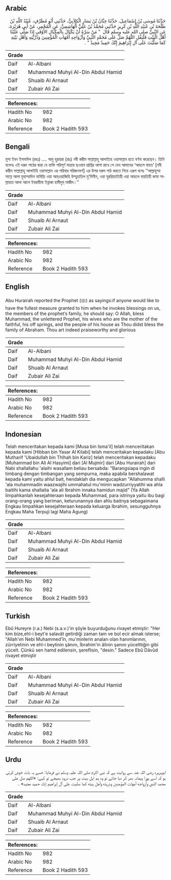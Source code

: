 ## Arabic


<div dir="rtl" lang="ar" style={{fontSize:'larger',backgroundColor:'#f8f9fa',padding:20}}>
حَدَّثَنَا مُوسَى بْنُ إِسْمَاعِيلَ، حَدَّثَنَا حِبَّانُ بْنُ يَسَارٍ الْكِلاَبِيُّ، حَدَّثَنِي أَبُو مُطَرِّفٍ، عُبَيْدُ اللَّهِ بْنُ طَلْحَةَ بْنِ عُبَيْدِ اللَّهِ بْنِ كَرِيزٍ حَدَّثَنِي مُحَمَّدُ بْنُ عَلِيٍّ الْهَاشِمِيُّ، عَنِ الْمُجْمِرِ، عَنْ أَبِي هُرَيْرَةَ، عَنِ النَّبِيِّ صلى الله عليه وسلم قَالَ ‏ "‏ مَنْ سَرَّهُ أَنْ يَكْتَالَ بِالْمِكْيَالِ الأَوْفَى إِذَا صَلَّى عَلَيْنَا أَهْلَ الْبَيْتِ فَلْيَقُلِ اللَّهُمَّ صَلِّ عَلَى مُحَمَّدٍ النَّبِيِّ وَأَزْوَاجِهِ أُمَّهَاتِ الْمُؤْمِنِينَ وَذُرِّيَّتِهِ وَأَهْلِ بَيْتِهِ كَمَا صَلَّيْتَ عَلَى آلِ إِبْرَاهِيمَ إِنَّكَ حَمِيدٌ مَجِيدٌ ‏"‏ ‏.‏
</div>
<div style={{backgroundColor:'#f8f9fa',padding:20, marginBottom: 10}}><table> <thead> <tr> <th>Grade</th> <th></th> </tr> </thead> <tbody> <tr><td>Daif</td><td>Al-Albani</td></tr><tr><td>Daif</td><td>Muhammad Muhyi Al-Din Abdul Hamid</td></tr><tr><td>Daif</td><td>Shuaib Al Arnaut</td></tr><tr><td>Daif</td><td>Zubair Ali Zai</td></tr></tbody></table><table> <thead> <tr> <th>References:</th> <th></th> </tr> </thead> <tbody><tr><td>Hadith No</td><td>982</td></tr><tr><td>Arabic No</td><td>982</td></tr><tr><td>Reference</td><td>Book 2 Hadith 593</td></tr></tbody></table></div>

## Bengali


<div dir="ltr" lang="bn" style={{fontSize:'larger',backgroundColor:'#f8f9fa',padding:20}}>
মূসা ইবন ইসমাঈল (রহঃ) .... আবু হুরায়রা (রাঃ) নবী করীম সাল্লাল্লাহু আলাইহে ওয়াসাল্লাম হতে বর্ণনা করেছেন। তিনি বলেনঃ এই দরূদ পাঠের দ্বারা যে ব্যক্তি পরিপূর্ণ মাত্রায় ছওয়াব প্রাপ্তির আশা রাখে সে যেন আমাদের ‘আহলে বায়ত’ [নবী করীম সাল্লাল্লাহু আলাইহি ওয়াসাল্লাম এর পরিবার পরিজনবর্গ] এর উপর দরুদ পাঠ করতে গিয়ে এরূপ বলেঃ ‘‘আল্লাহুম্মা সাল্লে আলা মুহাম্মাদিন নাবিয়্যি ওয়া আয্ওয়াজিহি উম্মুহাতিল মু’মিনীন, ওয়া যুররিয়্যাতিহী ওয়া আহলে বায়তিহী কামা সাল্লায়তা আলা আলে ইবরাহীমা ইন্নাকা হামীদুম্ মাজীদ।’’
</div>
<div style={{backgroundColor:'#f8f9fa',padding:20, marginBottom: 10}}><table> <thead> <tr> <th>Grade</th> <th></th> </tr> </thead> <tbody> <tr><td>Daif</td><td>Al-Albani</td></tr><tr><td>Daif</td><td>Muhammad Muhyi Al-Din Abdul Hamid</td></tr><tr><td>Daif</td><td>Shuaib Al Arnaut</td></tr><tr><td>Daif</td><td>Zubair Ali Zai</td></tr></tbody></table><table> <thead> <tr> <th>References:</th> <th></th> </tr> </thead> <tbody><tr><td>Hadith No</td><td>982</td></tr><tr><td>Arabic No</td><td>982</td></tr><tr><td>Reference</td><td>Book 2 Hadith 593</td></tr></tbody></table></div>

## English


<div dir="ltr" lang="en" style={{fontSize:'larger',backgroundColor:'#f8f9fa',padding:20}}>
Abu Hurairah reported the Prophet (ﷺ) as sayings:if anyone would like to have the fullest measure granted to him when he invokes blessings on us, the members of the prophet’s family, he should say: O Allah, bless Muhammad, the unlettered Prophet, his wives who are the mother of the faithful, his off springs, and the people of his house as Thou didst bless the family of Abraham. Thou art indeed praiseworthy and glorious
</div>
<div style={{backgroundColor:'#f8f9fa',padding:20, marginBottom: 10}}><table> <thead> <tr> <th>Grade</th> <th></th> </tr> </thead> <tbody> <tr><td>Daif</td><td>Al-Albani</td></tr><tr><td>Daif</td><td>Muhammad Muhyi Al-Din Abdul Hamid</td></tr><tr><td>Daif</td><td>Shuaib Al Arnaut</td></tr><tr><td>Daif</td><td>Zubair Ali Zai</td></tr></tbody></table><table> <thead> <tr> <th>References:</th> <th></th> </tr> </thead> <tbody><tr><td>Hadith No</td><td>982</td></tr><tr><td>Arabic No</td><td>982</td></tr><tr><td>Reference</td><td>Book 2 Hadith 593</td></tr></tbody></table></div>

## Indonesian


<div dir="ltr" lang="id" style={{fontSize:'larger',backgroundColor:'#f8f9fa',padding:20}}>
Telah menceritakan kepada kami [Musa bin Isma'il] telah menceritakan kepada kami [Hibban bin Yasar Al Kilabi] telah menceritakan kepadaku [Abu Mutharif 'Ubaidullah bin Thlhah bin Kariz] telah menceritakan kepadaku [Muhammad bin Ali Al Hasyimi] dari [Al Mujmir] dari [Abu Hurairah] dari Nabi shallallahu 'alaihi wasallam beliau bersabda: "Barangsiapa ingin di timbang dengan timbangan yang sempurna, maka apabila bershalawat kepada kami yaitu ahlul bait, hendaklah dia mengucapkan "Allahumma shalli 'ala muhammadin waazwajihi ummahatul mu'minin wadzurriyyatihi wa ahla baitihi kama shallaita 'ala ali Ibrahim innaka hamidun majid" (Ya Allah limpahkanlah kesejahteraan kepada Muhammad, para istrinya yaitu ibu bagi orang-orang yang beriman, keturunannya dan ahlu baitnya sebagaimana Engkau limpahkan kesejahteraan kepada keluarga Ibrahim, sesungguhnya Engkau Maha Terpuji lagi Maha Agung)
</div>
<div style={{backgroundColor:'#f8f9fa',padding:20, marginBottom: 10}}><table> <thead> <tr> <th>Grade</th> <th></th> </tr> </thead> <tbody> <tr><td>Daif</td><td>Al-Albani</td></tr><tr><td>Daif</td><td>Muhammad Muhyi Al-Din Abdul Hamid</td></tr><tr><td>Daif</td><td>Shuaib Al Arnaut</td></tr><tr><td>Daif</td><td>Zubair Ali Zai</td></tr></tbody></table><table> <thead> <tr> <th>References:</th> <th></th> </tr> </thead> <tbody><tr><td>Hadith No</td><td>982</td></tr><tr><td>Arabic No</td><td>982</td></tr><tr><td>Reference</td><td>Book 2 Hadith 593</td></tr></tbody></table></div>

## Turkish


<div dir="ltr" lang="tr" style={{fontSize:'larger',backgroundColor:'#f8f9fa',padding:20}}>
Ebû Hureyre (r.a.) Nebi (s.a.v.)'in şöyle buyurduğunu rivayet etmiştir: "Her kim bize,ehl-i beyt'e salavât getirdiği zaman tam ve bol ecir almak isterse; "Allah'ım Nebi Muhammed'în, mu'minlerin anaları olan hanımlarının, zürriyetinin ve ehl-i beytinin şânını, İbrahim'in âlinin şanını yücelttiğin gibi yücelt. Çünkü sen hamd edilensin, şereflisin, "desin." Sadece Ebû Dâvûd rivayet etmiştir
</div>
<div style={{backgroundColor:'#f8f9fa',padding:20, marginBottom: 10}}><table> <thead> <tr> <th>Grade</th> <th></th> </tr> </thead> <tbody> <tr><td>Daif</td><td>Al-Albani</td></tr><tr><td>Daif</td><td>Muhammad Muhyi Al-Din Abdul Hamid</td></tr><tr><td>Daif</td><td>Shuaib Al Arnaut</td></tr><tr><td>Daif</td><td>Zubair Ali Zai</td></tr></tbody></table><table> <thead> <tr> <th>References:</th> <th></th> </tr> </thead> <tbody><tr><td>Hadith No</td><td>982</td></tr><tr><td>Arabic No</td><td>982</td></tr><tr><td>Reference</td><td>Book 2 Hadith 593</td></tr></tbody></table></div>

## Urdu


<div dir="rtl" lang="ur" style={{fontSize:'larger',backgroundColor:'#f8f9fa',padding:20}}>
ابوہریرہ رضی اللہ عنہ سے روایت ہے کہ نبی اکرم صلی اللہ علیہ وسلم نے فرمایا: جسے یہ بات خوش کرتی ہو کہ اسے پورا پیمانہ بھر کر دیا جائے تو وہ ہم اہل بیت پر جب درود بھیجے تو کہے: «اللهم صل على محمد النبي وأزواجه أمهات المؤمنين وذريته وأهل بيته كما صليت على آل إبراهيم إنك حميد مجيد» ۔
</div>
<div style={{backgroundColor:'#f8f9fa',padding:20, marginBottom: 10}}><table> <thead> <tr> <th>Grade</th> <th></th> </tr> </thead> <tbody> <tr><td>Daif</td><td>Al-Albani</td></tr><tr><td>Daif</td><td>Muhammad Muhyi Al-Din Abdul Hamid</td></tr><tr><td>Daif</td><td>Shuaib Al Arnaut</td></tr><tr><td>Daif</td><td>Zubair Ali Zai</td></tr></tbody></table><table> <thead> <tr> <th>References:</th> <th></th> </tr> </thead> <tbody><tr><td>Hadith No</td><td>982</td></tr><tr><td>Arabic No</td><td>982</td></tr><tr><td>Reference</td><td>Book 2 Hadith 593</td></tr></tbody></table></div>